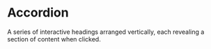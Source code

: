 # Accordion
A series of interactive headings arranged vertically, each revealing a section of content when clicked.



